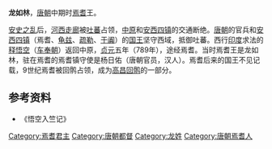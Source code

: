 '''龙如林'''，[[唐朝|唐朝]]中期时[[焉耆|焉耆]]王。

[[安史之乱|安史之乱]]后，[[河西走廊|河西走廊]]被[[吐蕃|吐蕃]]占领，[[中原|中原]]和[[安西四镇|安西四镇]]的交通断绝。[[唐朝|唐朝]]的官兵和[[安西四镇|安西四镇]]（焉耆、[[龟兹|龟兹]]、[[疏勒|疏勒]]、[[于阗|于阗]]）的[[国王|国王]]坚守西域，抵御吐蕃。西行[[印度|印度]]求法的[[释悟空|释悟空]]（[[车奉朝|车奉朝]]）返回中原，[[貞元_(唐朝)|贞元]]五年（789年），途经焉耆。当时焉耆王是龙如林，驻在焉耆的焉耆镇守使是杨日佑（唐朝官员，汉人）。焉耆后来的国王不见记载，9世纪焉耆被回鹘占领，成为[[高昌回鹘|高昌回鹘]]的一部分。

{{start box}}
{{s-before|[[龙突骑施|龙突骑施]]}}
{{s-title|[[焉耆|焉耆]][[国王|国王]]|789年左右}}
{{s-after|不详}}
{{end box}}
{{唐朝政治人物小作品}}
==参考资料==
*《悟空入竺记》
[[Category:焉耆君主|Category:焉耆君主]]
[[Category:唐朝都督|Category:唐朝都督]]
[[Category:龙姓|Category:龙姓]]
[[Category:唐朝焉耆人|Category:唐朝焉耆人]]